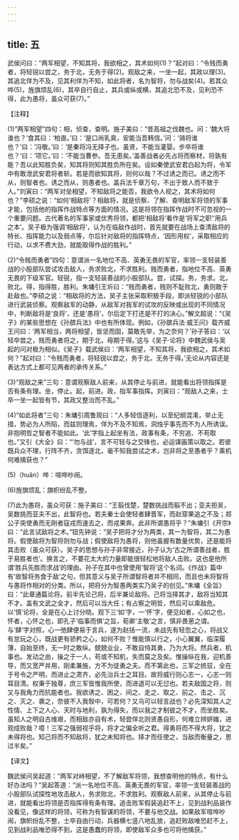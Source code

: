 ```yaml
---
---
---
```

title: 五
---



武侯问曰：“两军相望，不知其将，我欲相之，其术如何(1)？”起对曰：“令贱而勇者，将轻锐以尝之，务于北，无务于得(2)。观敌之来，一坐一起，其政以理(3)。其追北佯为不及，见其利佯为不知，如此将者，名为智将，勿与战矣(4)。若其众哗(5)，旌旗烦乱(6)，其卒自行自止，其兵或纵或横，其追北恐不及，见利恐不得，此为愚将，虽众可获(7)。”

【注释】

(1)“两军相望”四句：相，侦查，查明。施子美曰：“昔高祖之伐魏也。问：‘魏大将谁也？’食其曰：‘柏直。’曰：‘是口尚乳臭，安能当吾韩信。’问：‘骑将谁也？’曰：‘冯敬。’曰：‘是秦将冯无择子也。虽贤，不能当灌婴。步卒将谁也？’曰：‘项它。’曰：‘不能当曹参。吾无患矣。’盖善战者必先占将而察材，将孰有能？吾以此知胜负矣，知其将则知其胜负所在矣。设如秦使武安君白起为将，令军中有敢泄武安君将者斩。若是而欲知其将，则何以哉？不过诱之而已。诱之而不从，则智者也。诱之而从，则愚者也。盖兵法千章万句，不出于致人而不致于人。”刘寅曰：“两军对垒相望，不知敌将之能否，我欲令人视之，其术将如何也？”李硕之说：“如何‘相敌将’？相敌将，就是侦察、了解、查明敌军将领的军事才能，包括他的指挥作战特点等方面的情况。这是将领在指挥作战时不可忽视的一个重要问题。古代著名的军事家或优秀将领，都把‘相敌将’看作是‘将军之职’‘用兵之本’。吴子极为强调‘相敌将’，认为在临敌作战时，首先就要在战场上查清敌将的特长、指挥能力以及弱点等，尔后针对敌将的指挥特点，‘因形用权’，采取相应的行动，以求不费大劲，就能取得作战的胜利。”

(2)“令贱而勇者”四句：意谓派一名地位不高、英勇无畏的军官，率领一支轻装善战的小股部队尝试攻击敌人，务求败北，不求胜利。贱而勇者，指地位不高、英勇无畏的下级军官。轻锐，指一支轻装善战的小股部队。尝，试探。务，务求。北，败北。得，指得胜，胜利。朱墉引王圻曰：“贱而勇者，贱则不耻败北，勇则敢于赴敌也。”李硕之说：“相敌将的方法，吴子主张采取积极手段，即派轻锐的小部队进行武装侦察。观察敌军的动静，从敌军对我军的试攻的反映或出现的不同情况中，判断敌将是‘良将’，还是‘愚将’，尔后定下打还是不打的决心。”解文超说：“《吴子》的某些思想在《孙膑兵法》中也有所体现。例如，《孙膑兵法·威王问》载齐威王问曰：‘两军相当，两将相望，皆坚而固，莫敢先举，为之奈何？’孙子答曰：‘以轻卒尝之，贱而勇者将之，期于北，毋期于得。’这与《吴子·论将》中魏武侯与吴起的问对极为相似。《吴子》载武侯曰：‘两军相望，不知其将，我欲相之，其术如何？”起对曰：“令贱而勇者，将轻锐以尝之，务于北，无务于得。’无论从内容还是表达方式上都可见两者的承传关系。”

(3)“观敌之来”三句：意谓观察敌人前来，从其停止与前进，就能看出将领指挥是否有条有理。坐，停止。起，前进。政，指军事指挥。刘寅曰：“观敌人之来，士卒一坐一起皆有节，其政又整治而不乱。”

(4)“如此将者”三句：朱墉引周鲁观曰：“人多轻信逐利，以至纪纲混淆，举止无措，势必为人所陷，而兹则理焉，佯为不及不知焉，洞烛乎事先而不为人所诱误。非抱明哲之智者不能如此。‘此’字指上起坐有法，政事有条，不穷追、不苟取也。”又引《大全》曰：“‘勿与战’，言不可轻与之交锋也，必运谋画策以取之。若彼既兵众不理，行阵不齐，贪饵逐北，毫不知我尝试之术，岂非将之至愚者乎？乘机何难擒获也？”

(5)（huān）哗：喧哗吵闹。

(6)旌旗烦乱：旗帜纷乱不整。

(7)此为愚将，虽众可获：施子美曰：“王翦伐楚，楚数挑战而翦不出；亚夫拒吴，吴数挑而亚夫不出，此智将也。若夫秦士会使轻者肆晋军，而赵穿果追之不及；郑公子突使勇而无刚者寇戎而速去之，而戎果奔。此非所谓愚将乎？”朱墉引《开宗》曰：“此言试敌将之术。”钮先钟说：“吴子把将才分为两类，其一为智将，其二为愚将。假使敌将为智将则勿与战；假使敌将为愚将，则他虽握有数量优势，还是能将其击败（虽众可获）。吴子的思想与孙子非常接近，孙子认为‘古之所谓善战者，胜于易胜者也’。换言之，不要花太大的力量即能很轻松地将敌人击败。这也是他所谓‘胜兵先胜而求战’的理由。孙子在其中也曾使用‘智将’这个名词。《作战》篇中有‘故智将务食于敌’之句，但其意义与吴子所谓智将者并不相同，而且也未将智将与愚将作相对的分类。所以，把将分为智愚两类实乃吴子的创见。”朱墉《全旨》曰：“此章通篇论将。前半先论己将，后半兼论敌将。己将当择其才，敌将当知其不才。盖有文武之全才，然后可以当大任；有占察之明哲，然后可以乘敌危。以‘慎’论将，全是在心上讨分晓。观下三‘如’字，一‘怀’字，便见如者，心如之也，怀者，心怀之也，即孔子‘临事而惧’之旨，荀卿‘主敬’之言，慎非畏葸之谓。与‘肆’字对照，心一弛肆便易于言兵，遂为赵括一流，未战先有轻忽之心，将战又有怠玩之心，既战更有骄矜之心，如何不败？惟能慎以行之，小心翼翼，临深履薄，自始至终，无一时之敢纵。兢兢业业，不敢自恃其勇，乃为大将。然兵者，机事也。发动之由，操之于一人，苟或不知机，失而莫之及矣。惟操纵在我，迎机善导，而又宽严并用，刚柔兼施，方不为徒勇之夫。而不第此也，三军之统驭，全在于号令之严明，而进止之肃齐，必先治兵士之耳目。故将威行则心志一，心志一则耳目清。权秉于独尊，庶三军皆惟我所使，而进退可以无愆也。若夫敌国之将，则又与我角力而抗能者也。我欲诱之、困之、间之、走之、取之、前之、击之、沉之、灭之、袭之，奈彼不入我彀中，可若何？又乌可以轻言战也？必先深知其人之性情、上下之人心、天时与地利，孰为得失，而以我之才制彼之不才，而坐胜矣。虽知人之明自古维艰，而相敌亦自有术，轻尝佯北则贤愚自形，何难立辨妍媸，进观成败哉？噫！三军之强弱视乎将，将才之偏全听之君。得勇将而不得大将，犹之未得将也。知己将而不知敌将，犹之未知将也。择才而任使之，当敌而衡量之，思过半矣。”

【译文】

魏武侯问吴起道：“两军对峙相望，不了解敌军将领，我想查明他的特点，有什么好办法吗？”吴起答道：“派一名地位不高、英勇无畏的军官，率领一支轻装善战的小股部队试探性地攻击敌人，务求败北，不求胜利。观察敌人前来，从其停止与前进，就能看出将领是否指挥得有条有理。追击败军假装追赶不上，见到战利品装作没看见，像这样的将领，可称为有智谋的将领，不要与他交战。如果敌军喧哗吵闹，旗帜纷乱不整，士卒自由行动，兵器横七竖八地乱放，追赶败敌唯恐赶不上，见到战利品唯恐得不到，这是愚蠢的将领，即使敌军众多也可将他擒获。”